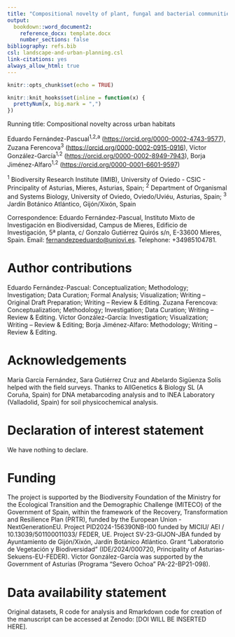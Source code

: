 ```yaml
---
title: "Compositional novelty of plant, fungal and bacterial communities across urban habitats"
output: 
  bookdown::word_document2:
    reference_docx: template.docx
    number_sections: false
bibliography: refs.bib
csl: landscape-and-urban-planning.csl
link-citations: yes
always_allow_html: true
---
```


```r
knitr::opts_chunk$set(echo = TRUE)
```

```r
knitr::knit_hooks$set(inline = function(x) {
  prettyNum(x, big.mark = ",")
})
```

Running title: Compositional novelty across urban habitats

Eduardo Fernández-Pascual^1,2,a^ (<https://orcid.org/0000-0002-4743-9577>), Zuzana Ferencova^3^ (<https://orcid.org/0000-0002-0915-0916>), Víctor González-García^1,2^ (<https://orcid.org/0000-0002-8949-7943>), Borja Jiménez-Alfaro^1,2^ (<https://orcid.org/0000-0001-6601-9597>)

^1^ Biodiversity Research Institute (IMIB), University of Oviedo - CSIC - Principality of Asturias, Mieres, Asturias, Spain; ^2^ Department of Organismal and Systems Biology, University of Oviedo, Oviedo/Uviéu, Asturias, Spain; ^3^ Jardín Botánico Atlántico, Gijón/Xixón, Spain

Correspondence: Eduardo Fernández-Pascual, Instituto Mixto de Investigación en Biodiversidad, Campus de Mieres, Edificio de Investigación, 5ª planta, c/ Gonzalo Gutiérrez Quirós s/n, E-33600 Mieres, Spain. Email: [fernandezpeduardo\@uniovi.es](mailto:fernandezpeduardo@uniovi.es){.email}. Telephone: +34985104781.

# Author contributions

Eduardo Fernández-Pascual: Conceptualization; Methodology; Investigation; Data Curation; Formal Analysis; Visualization; Writing – Original Draft Preparation; Writing – Review & Editing. Zuzana Ferencova: Conceptualization; Methodology; Investigation; Data Curation; Writing – Review & Editing. Víctor González-García: Investigation; Visualization; Writing – Review & Editing; Borja Jiménez-Alfaro: Methodology; Writing – Review & Editing.

# Acknowledgements

María García Fernández, Sara Gutiérrez Cruz and Abelardo Sigüenza Solís helped with the field surveys. Thanks to AllGenetics & Biology SL (A Coruña, Spain) for DNA metabarcoding analysis and to INEA Laboratory (Valladolid, Spain) for soil physicochemical analysis. 

# Declaration of interest statement

We have nothing to declare.

# Funding

The project is supported by the Biodiversity Foundation of the Ministry for the Ecological Transition and the Demographic Challenge (MITECO) of the Government of Spain, within the framework of the Recovery, Transformation and Resilience Plan (PRTR), funded by the European Union - NextGenerationEU. Project PID2024-156390NB-I00 funded by MICIU/ AEI / 10.13039/501100011033/ FEDER, UE. Project SV-23-GIJON-JBA funded by Ayuntamiento de Gijón/Xixón, Jardín Botánico Atlántico. Grant "Laboratorio de Vegetación y Biodiversidad" (IDE/2024/000720, Principality of Asturias-Sekuens-EU-FEDER). Víctor González-García was supported by the Government of Asturias (Programa “Severo Ochoa” PA-22-BP21-098).


# Data availability statement

Original datasets, R code for analysis and Rmarkdown code for creation of the manuscript can be accessed at Zenodo: [DOI WILL BE INSERTED HERE].
